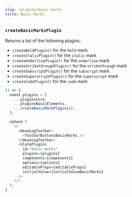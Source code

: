 ```yaml
---
slug: /plugins/basic-marks
title: Basic Marks
---
```


### `createBasicMarksPlugin`

Returns a list of the following plugins:
- `createBoldPlugin()` for the `bold` mark
- `createItalicPlugin()` for the `italic` mark
- `createUnderlinePlugin()` for the `underline` mark
- `createStrikethroughPlugin()` for the `strikethrough` mark
- `createSubscriptPlugin()` for the `subscript` mark
- `createSuperscriptPlugin()` for the `superscript` mark
- `createCodePlugin()` for the `code` mark

```ts live
() => {
  const plugins = [
    ...pluginsCore,
    ...pluginsBasicElements,
    ...createBasicMarkPlugins(),
  ];

  return (
    <>
      <HeadingToolbar>
        <ToolbarButtonsBasicMarks />
      </HeadingToolbar>
      <SlatePlugins
        id="basic-marks"
        plugins={plugins}
        components={components}
        options={options}
        editableProps={editableProps}
        initialValue={initialValueBasicMarks}
      />
    </>
  );
}
```
